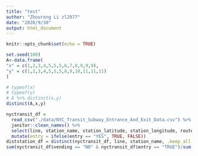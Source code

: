 ```yaml
---
title: "test"
author: "Zhourong Li zl2977"
date: "2020/9/30"
output: html_document
---
```


```r
knitr::opts_chunk$set(echo = TRUE)
```

```r
set.seed(100)
A<-data.frame(
"x" = c(1,2,3,4,5,5,5,6,7,8,9,9,9),
"y" = c(1,2,3,4,5,5,5,8,9,10,11,11,11)
)

# typeof(x)
# typeof(y)
# A %>% distinct(x,y)
distinct(A,x,y)

```

```r
nyctransit_df = 
  read_csv("./data/NYC_Transit_Subway_Entrance_And_Exit_Data.csv") %>%
  janitor::clean_names() %>%
  select(line, station_name, station_latitude, station_longitude, route1:route11, entrance_type, entry, vending, ada) %>%
  mutate(entry = ifelse(entry == "YES", TRUE, FALSE))
diststation_df = distinct(nyctransit_df, line, station_name, .keep_all = TRUE)
sum(nyctransit_df$vending == "NO" & nyctransit_df$entry == "TRUE")/sum(nyctransit_df$vending == "NO")

```